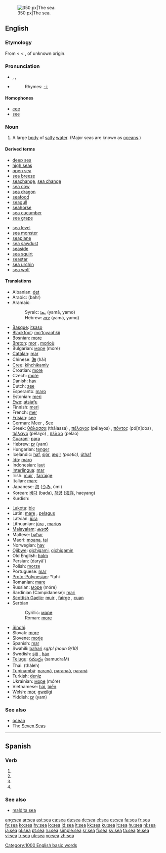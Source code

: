 {{see|SEA}}
[[Image:Nordsee Wellen.JPG|thumb|right|350 px|The sea.]]
==English==

{{rank|party|sight|electronic|456|sea|necessary|idea|reached}}

===Etymology===
From {{etyl|enm}} {{term|see|lang=enm}} < {{etyl|ang}} {{term|sæ|sǣ|sea, lake|lang=ang}} < {{proto|Germanic|saiwaz}}, of unknown origin.

===Pronunciation===
* {{enPR|sē}}, {{IPA|/siː/}}, {{SAMPA|/si:/}}
* {{audio|en-us-sea.ogg|Audio (US)}}
*: Rhymes: [[Rhymes:English:-iː|-iː]]

====Homophones====
* [[cee]]
* [[see]]

===Noun===
{{en-noun}}

# A large [[body]] of [[salty]] [[water]]. (Major seas are known as [[ocean]]s.)

====Derived terms====
{{top2}}
* [[deep sea]]
* [[high seas]]
* [[open sea]]
* [[sea breeze]]
* [[seachange]], [[sea change]]
* [[sea cow]]
* [[sea dragon]]
* [[seafood]]
* [[seagull]]
* [[seahorse]]
* [[sea cucumber]]
* [[sea grape]]
{{mid2}}
* [[sea level]]
* [[sea monster]]
* [[seaplane]]
* [[sea sawdust]]
* [[seaside]]
* [[sea squirt]]
* [[seastar]]
* [[sea urchin]]
* [[sea wolf]]
{{bottom}}

====Translations====
{{top}}
* Albanian: [[det]] {{g|Albanian}}
* Arabic: {{Arab|[[بحر|بَحْرٌ]]}} (bahr) {{m}}
* Aramaic:
*: Syraic: [[ܝܡܐ]] (yamā, yamo) {{m}}
*: Hebrew: [[ימא]] (yamā, yamo) {{m}}
* [[Basque]]: [[itsaso]]
* [[Blackfoot]]: [[mo'toyaohkii]]
* Bosnian: [[more#Bosnian|more]] {{n}}
* [[Breton]]: [[mor]] {{m}}, [[morioù]] {{p}}
* Bulgarian: [[море]] (morè) {{n}}
* [[Catalan]]: [[mar]] {{m|f}}
* Chinese: [[海]] (hǎi)
* [[Cree]]: [[kihchikamiy]]
* Croatian: [[more#Croatian|more]] {{n}}
* Czech: [[moře]] {{n}}
* Danish: [[hav]] {{n}}
* Dutch: [[zee]] {{f}}
* Esperanto: [[maro]]
* Estonian: [[meri]]
* [[Ewe]]: [[atsiaƒu]]
* Finnish: [[meri]]
* French: [[mer]] {{f}}
* [[Frisian]]: [[see#Frisian|see]] {{f}}
* German: [[Meer]] {{n}}, [[See#German|See]] {{f}}
* Greek: [[θάλασσα]] (thálassa) {{f}}, [[πέλαγος]] (pélaɣos) {{n}}, [[πόντος]] (pó[n]dos) {{m}}, [[πέλαγο]] (pélaɣo) {{n}}, [[πέλαο]] (pélao) {{n}}
* [[Guaraní]]: [[para#Guaraní|para]]
* Hebrew: [[ים|יָם]] (yam) {{m}}
* Hungarian: [[tenger]]
* Icelandic: [[haf]], [[sjór]], [[ægir]] ''(poetic)'', [[úthaf]]
* [[Ido]]: [[maro]]
* Indonesian: [[laut]]
* [[Interlingua]]: [[mar]]
* Irish: [[muir]] {{f}}, [[farraige]] {{f}}
* Italian: [[mare#Italian|mare]] {{m}}
* Japanese: [[海]] ([[うみ]], úmi)
* Korean: [[바다]] (bada), [[해양]] ([[海洋]], haeyang)
* Kurdish: {{KUchar|[[ده‌ریا]]}}
{{mid}}
* [[Lakota]]: [[ble]]
* Latin: [[mare#Latin|mare]] {{n}}, [[pelagus]] {{m}}
* Latvian: [[jūra]] {{f}}
* Lithuanian: [[jūra]] {{f}}, [[marios]] {{f}} {{italbrac|poetic or small sea}}
* [[Malayalam]]: [[കടൽ]] {{unicode|(kaṭal)}}
* Maltese: [[baħar]] {{m}}
* Maori: [[moana]], [[tai]]
* Norwegian: [[hav]] {{n}}
* [[Ojibwe]]: [[gichigami]], [[gichigamin]] {{p}}
* Old English: [[holm#Old English|holm]] {{g|Old English}}
* Persian: {{FAchar|[[دریا]]}} (daryâ')
* Polish: [[morze]] {{n}}
* Portuguese: [[mar]] {{m}}
* [[Proto-Polynesian]]: *tahi
* Romanian: [[mare#Romanian|mare]] {{f}}
* Russian: [[море]] (móre) {{n}}
* Sardinian (Campidanese): [[mari]] {{m}}
* [[Scottish Gaelic]]: [[muir]] {{m|f}}, [[fairge]] {{f}}, [[cuan]] {{m}}
* Serbian
*: Cyrillic: [[море]] {{n}}
*: Roman: [[more#Serbian|more]] {{n}}
* [[Sindhi]]: {{SDchar|[[سَمُنڊ]]}} {{m}}
* Slovak: [[more#Slovak|more]] {{n}}
* Slovene: [[morje]] {{n}}
* Spanish: [[mar]] {{m|f}}
* Swahili: [[bahari]] ''sg/pl (noun 9/10)''
* Swedish: [[sjö]] {{c}}, [[hav]] {{n}}
* [[Telugu]]: [[సముద్రం]] (samudraM)
* Thai: {{Thai|[[ทะเล]]}} (tháleh)
* [[Tupinambá]]: [[paranã]], [[paranaã]], [[paraná]]
* Turkish: [[deniz]]
* Ukrainian: [[море]] (móre) {{n}}
* Vietnamese: [[hải]], [[biển]]
* Welsh: [[mor]], [[gweilgi]]
* Yiddish: [[ים]] (yam) {{m}}
{{bottom}}

===See also===
* [[ocean]]
* The [[Seven Seas]]

[[Category:1000 English basic words]]

----

==Spanish==

===Verb===
{{es-verb-form}}
# {{es-verb form of|mood=subj|tense=pres|num=s|pers=1|ending=er|verb=ser}}
# {{es-verb form of|mood=subj|tense=pres|num=s|pers=2|formal=y|ending=er|verb=ser}}
# {{es-verb form of|mood=subj|tense=pres|num=s|pers=3|ending=er|verb=ser}}
# {{es-verb form of|mood=imp|num=s|pers=2|formal=y|ending=er|verb=ser}}

===See also===
* [[maldita sea]]

[[ang:sea]]
[[ar:sea]]
[[ast:sea]]
[[ca:sea]]
[[da:sea]]
[[de:sea]]
[[el:sea]]
[[es:sea]]
[[fa:sea]]
[[fr:sea]]
[[fy:sea]]
[[ko:sea]]
[[hy:sea]]
[[io:sea]]
[[id:sea]]
[[it:sea]]
[[kk:sea]]
[[ku:sea]]
[[lt:sea]]
[[hu:sea]]
[[nl:sea]]
[[ja:sea]]
[[pl:sea]]
[[pt:sea]]
[[ru:sea]]
[[simple:sea]]
[[sr:sea]]
[[fi:sea]]
[[sv:sea]]
[[ta:sea]]
[[te:sea]]
[[vi:sea]]
[[tr:sea]]
[[uk:sea]]
[[vo:sea]]
[[zh:sea]]